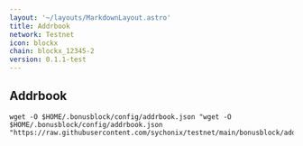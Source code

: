 ```yaml
---
layout: '~/layouts/MarkdownLayout.astro'
title: Addrbook
network: Testnet
icon: blockx
chain: blockx_12345-2
version: 0.1.1-test
---
```

## Addrbook

```
wget -O $HOME/.bonusblock/config/addrbook.json "wget -O $HOME/.bonusblock/config/addrbook.json "https://raw.githubusercontent.com/sychonix/testnet/main/bonusblock/addrbook.json"
```
